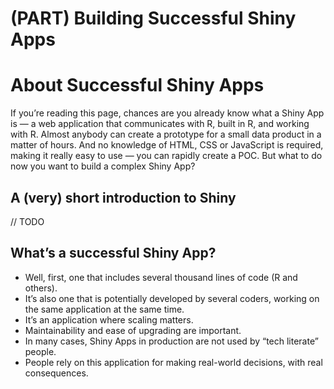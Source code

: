 # (PART) Building Successful Shiny Apps {-}

# About Successful Shiny Apps {#successfulshinyapp}

If you're reading this page, chances are you already know what a Shiny App is — a web application that communicates with R, built in R, and working with R. 
Almost anybody can create a prototype for a small data product in a matter of hours. 
And no knowledge of HTML, CSS or JavaScript is required, making it really easy to use — you can rapidly create a POC. 
But what to do now you want to build a complex Shiny App?

## A (very) short introduction to Shiny 

// TODO

## What's a successful Shiny App? 

+ Well, first, one that includes several thousand lines of code (R and others). 
+ It's also one that is potentially developed by several coders, working on the same application at the same time. 
+ It's an application where scaling matters. 
+ Maintainability and ease of upgrading are important. 
+ In many cases, Shiny Apps in production are not used by "tech literate" people. 
+ People rely on this application for making real-world decisions, with real consequences.
